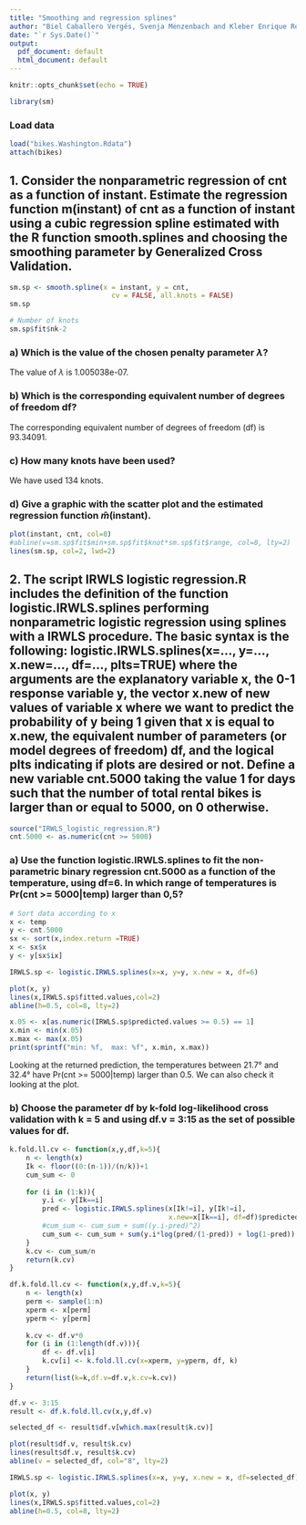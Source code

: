 ```yaml
---
title: "Smoothing and regression splines"
author: "Biel Caballero Vergés, Svenja Menzenbach and Kleber Enrique Reyes Illescas"
date: "`r Sys.Date()`"
output:
  pdf_document: default
  html_document: default
---
```


```r
knitr::opts_chunk$set(echo = TRUE)
```

```r
library(sm)
```

### Load data
```r
load("bikes.Washington.Rdata")
attach(bikes)
```

## 1. Consider the nonparametric regression of cnt as a function of instant. Estimate the regression function m(instant) of cnt as a function of instant using a cubic regression spline estimated with the R function smooth.splines and choosing the smoothing parameter by Generalized Cross Validation.
```r
sm.sp <- smooth.spline(x = instant, y = cnt, 
                         cv = FALSE, all.knots = FALSE)
sm.sp

# Number of knots
sm.sp$fit$nk-2
```

### a) Which is the value of the chosen penalty parameter $\lambda$?
The value of $\lambda$ is 1.005038e-07.

### b) Which is the corresponding equivalent number of degrees of freedom df?
The corresponding equivalent number of degrees of freedom (df) is 93.34091.

### c) How many knots have been used?
We have used 134 knots.

### d) Give a graphic with the scatter plot and the estimated regression function $\hat{m}$(instant).
```r
plot(instant, cnt, col=8)
#abline(v=sm.sp$fit$min+sm.sp$fit$knot*sm.sp$fit$range, col=8, lty=2)
lines(sm.sp, col=2, lwd=2)
```


## 2. The script IRWLS logistic regression.R includes the definition of the function logistic.IRWLS.splines performing nonparametric logistic regression using splines with a IRWLS procedure. The basic syntax is the following: logistic.IRWLS.splines(x=..., y=..., x.new=..., df=..., plts=TRUE) where the arguments are the explanatory variable x, the 0-1 response variable y, the vector x.new of new values of variable x where we want to predict the probability of y being 1 given that x is equal to x.new, the equivalent number of parameters (or model degrees of freedom) df, and the logical plts indicating if plots are desired or not. Define a new variable cnt.5000 taking the value 1 for days such that the number of total rental bikes is larger than or equal to 5000, on 0 otherwise.
```r
source("IRWLS_logistic_regression.R")
cnt.5000 <- as.numeric(cnt >= 5000)
```

### a) Use the function logistic.IRWLS.splines to fit the non-parametric binary regression cnt.5000 as a function of the temperature, using df=6. In which range of temperatures is Pr(cnt >= 5000|temp) larger than 0,5?
```r
# Sort data according to x
x <- temp
y <- cnt.5000
sx <- sort(x,index.return =TRUE)
x <- sx$x
y <- y[sx$ix]

IRWLS.sp <- logistic.IRWLS.splines(x=x, y=y, x.new = x, df=6)

plot(x, y)
lines(x,IRWLS.sp$fitted.values,col=2)
abline(h=0.5, col=8, lty=2)

x.05 <- x[as.numeric(IRWLS.sp$predicted.values >= 0.5) == 1]
x.min <- min(x.05)
x.max <- max(x.05)
print(sprintf("min: %f,  max: %f", x.min, x.max))
```
Looking at the returned prediction, the temperatures between 21.7° and 32.4° have Pr(cnt >= 5000|temp) larger than 0.5. We can also check it looking at the plot.

### b) Choose the parameter df by k-fold log-likelihood cross validation with k = 5 and using df.v = 3:15 as the set of possible values for df.
```r
k.fold.ll.cv <- function(x,y,df,k=5){
    n <- length(x)
    Ik <- floor((0:(n-1))/(n/k))+1
    cum_sum <- 0
  
    for (i in (1:k)){
        y.i <- y[Ik==i]
        pred <- logistic.IRWLS.splines(x[Ik!=i], y[Ik!=i], 
                                       x.new=x[Ik==i], df=df)$predicted.values
        #cum_sum <- cum_sum + sum((y.i-pred)^2)
        cum_sum <- cum_sum + sum(y.i*log(pred/(1-pred)) + log(1-pred))
    }
    k.cv <- cum_sum/n
    return(k.cv)
}

```

```r
df.k.fold.ll.cv <- function(x,y,df.v,k=5){
    n <- length(x)
    perm <- sample(1:n)
    xperm <- x[perm]
    yperm <- y[perm]
  
    k.cv <- df.v*0
    for (i in (1:length(df.v))){
        df <- df.v[i]
        k.cv[i] <- k.fold.ll.cv(x=xperm, y=yperm, df, k)
    }
    return(list(k=k,df.v=df.v,k.cv=k.cv))
}
```



```r
df.v <- 3:15
result <- df.k.fold.ll.cv(x,y,df.v)

selected_df <- result$df.v[which.max(result$k.cv)]

plot(result$df.v, result$k.cv)
lines(result$df.v, result$k.cv)
abline(v = selected_df, col="8", lty=2)

```

```r
IRWLS.sp <- logistic.IRWLS.splines(x=x, y=y, x.new = x, df=selected_df)

plot(x, y)
lines(x,IRWLS.sp$fitted.values,col=2)
abline(h=0.5, col=8, lty=2)
```
